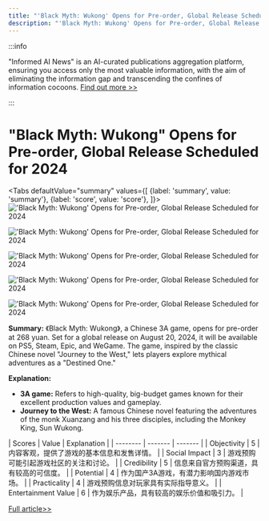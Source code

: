 ```yaml
---
title: "'Black Myth: Wukong' Opens for Pre-order, Global Release Scheduled for 2024"
description: "'Black Myth: Wukong' Opens for Pre-order, Global Release Scheduled for 2024"
---
```



:::info

"Informed AI News" is an AI-curated publications aggregation platform, ensuring you access only the most valuable information, with the aim of eliminating the information gap and transcending the confines of information cocoons.  [Find out more >>](/docs/guides)

:::

# "Black Myth: Wukong" Opens for Pre-order, Global Release Scheduled for 2024


<Tabs
	defaultValue="summary"
	values={[
	{label: 'summary', value: 'summary'},
	{label: 'score', value: 'score'},
]}>
<TabItem value="summary">
<img
  src="https://image.informedainews.com/2024/06/Vid-BWz-1717829510-0.jpg"
  alt="'Black Myth: Wukong' Opens for Pre-order, Global Release Scheduled for 2024"
/>

<img
  src="https://image.informedainews.com/2024/06/Vid-C3n-1717829510-1.jpg"
  alt="'Black Myth: Wukong' Opens for Pre-order, Global Release Scheduled for 2024"
/>

<img
  src="https://image.informedainews.com/2024/06/Vid-ITt-1717829510-2.jpg"
  alt="'Black Myth: Wukong' Opens for Pre-order, Global Release Scheduled for 2024"
/>

<img
  src="https://image.informedainews.com/2024/06/Vid-Fw5-1717829510-3.jpg"
  alt="'Black Myth: Wukong' Opens for Pre-order, Global Release Scheduled for 2024"
/>

<img
  src="https://image.informedainews.com/2024/06/Vid-Ll8-1717829510-4.jpg"
  alt="'Black Myth: Wukong' Opens for Pre-order, Global Release Scheduled for 2024"
/>



**Summary:**
《Black Myth: Wukong》, a Chinese 3A game, opens for pre-order at 268 yuan. Set for a global release on August 20, 2024, it will be available on PS5, Steam, Epic, and WeGame. The game, inspired by the classic Chinese novel "Journey to the West," lets players explore mythical adventures as a "Destined One."

**Explanation:**
- **3A game:** Refers to high-quality, big-budget games known for their excellent production values and gameplay.
- **Journey to the West:** A famous Chinese novel featuring the adventures of the monk Xuanzang and his three disciples, including the Monkey King, Sun Wukong.
</TabItem>
<TabItem value="score">
	| Scores     | Value   | Explanation |
	| -------- | ------- | ------- |
	| Objectivity  | 5    | 内容客观，提供了游戏的基本信息和发售详情。    |
	| Social Impact | 3     | 游戏预购可能引起游戏社区的关注和讨论。    |
	| Credibility    | 5    | 信息来自官方预购渠道，具有较高的可信度。    |
	| Potential    | 4    | 作为国产3A游戏，有潜力影响国内游戏市场。    |
	| Practicality    | 4    | 游戏预购信息对玩家具有实际指导意义。    |
	| Entertainment Value    | 6    | 作为娱乐产品，具有较高的娱乐价值和吸引力。    |
</TabItem>
</Tabs>

[Full article>>](https://www.cnbeta.com.tw/articles/game/1434036.htm)
